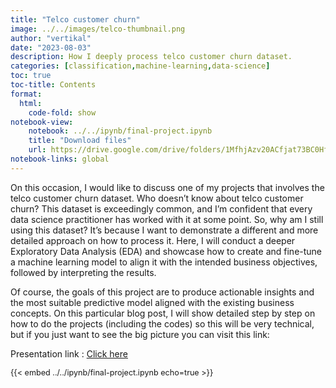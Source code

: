 ---
title: "Telco customer churn"
image: ../../images/telco-thumbnail.png
author: "vertikal"
date: "2023-08-03"
description: How I deeply process telco customer churn dataset.
categories: [classification,machine-learning,data-science]
toc: true
toc-title: Contents
format:
  html:
    code-fold: show
notebook-view:
    notebook: ../../ipynb/final-project.ipynb
    title: "Download files"
    url: https://drive.google.com/drive/folders/1MfhjAzv20ACfjat73BC0Hfi4cFgb7Koj?usp=sharing
notebook-links: global
---
On this occasion, I would like to discuss one of my projects that involves the telco customer churn dataset. Who doesn't know about telco customer churn? This dataset is exceedingly common, and I'm confident that every data science practitioner has worked with it at some point. So, why am I still using this dataset? It's because I want to demonstrate a different and more detailed approach on how to process it. Here, I will conduct a deeper Exploratory Data Analysis (EDA) and showcase how to create and fine-tune a machine learning model to align it with the intended business objectives, followed by interpreting the results.

Of course, the goals of this project are to produce actionable insights and the most suitable predictive model aligned with the existing business concepts.
On this particular blog post, I will show detailed step by step on how to do the projects (including the codes) so this will be very technical, but if you just want to see the big picture you can visit this link:

Presentation link : [Click here](https://docs.google.com/presentation/d/e/2PACX-1vR0dOy0icSQtH47y4pXOvki-xwIL4wtljaLZkL_NXMp5fN2sBzJlLuYRaGY5SWqew/pub?start=true&loop=false&delayms=60000)

::: {style="font-size: 90%;"}
{{< embed ../../ipynb/final-project.ipynb echo=true >}}
:::

